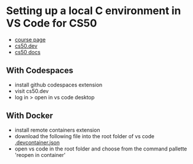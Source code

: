 # Setting up a local C environment in VS Code for CS50

- [course page](https://cs50.harvard.edu/x/2024/)
- [cs50.dev](https://cs50.dev/)
- [cs50 docs](https://cs50.readthedocs.io/cs50.dev/#vs-code-desktop)

## With Codespaces

- install github codespaces extension
- visit cs50.dev
- log in > open in vs code desktop

## With Docker

- install remote containers extension
- download the following file into the root folder of vs code [.devcontainer.json](https://cs50.dev/.devcontainer.json)
- open vs code in the root folder and choose from the command pallette 'reopen in container'
